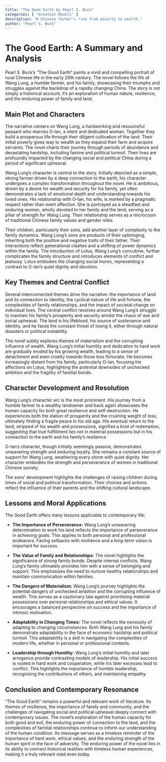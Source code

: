 ```yaml
---
title: "The Good Earth by Pearl S. Buck"
categories: [ "Greatest Movels" ]
description: "A Chinese farmer's rise from poverty to wealth."
author: "Pearl S. Buck"
---
```

# The Good Earth: A Summary and Analysis

Pearl S. Buck's "The Good Earth" paints a vivid and compelling portrait of rural Chinese life in the early 20th century.  The novel follows the life of Wang Lung, a humble farmer, and his family, showcasing their triumphs and struggles against the backdrop of a rapidly changing China.  The story is not simply a historical account; it's an exploration of human nature, resilience, and the enduring power of family and land.


## Main Plot and Characters

The narrative centers on Wang Lung, a hardworking and resourceful peasant who marries O-lan, a silent and dedicated woman.  Together they build a prosperous life through their diligent cultivation of the land.  Their initial poverty gives way to wealth as they expand their farm and acquire servants. The novel charts their journey through periods of abundance and devastating hardship, including famine and political turmoil. Their lives are profoundly impacted by the changing social and political China during a period of significant upheaval.

Wang Lung's character is central to the story.  Initially depicted as a simple, strong farmer driven by a deep connection to the earth, his character undergoes a complex transformation throughout the novel.  He is ambitious, driven by a desire for wealth and security for his family, yet often demonstrates a lack of emotional depth and understanding towards his loved ones. His relationship with O-lan, his wife, is marked by a pragmatic respect rather than overt affection.  She is portrayed as a steadfast and enduring woman, wholly devoted to her family and the land, serving as a pillar of strength for Wang Lung. Their relationship serves as a microcosm of traditional Chinese family values and gender roles.

Their children, particularly their sons, add another layer of complexity to the family dynamics. Wang Lung's sons are products of their upbringing, inheriting both the positive and negative traits of their father. Their interactions reflect generational clashes and a shifting of power dynamics within the family. The introduction of Lotus, Wang Lung's concubine, further complicates the family structure and introduces elements of conflict and jealousy. Lotus embodies the changing social mores, representing a contrast to O-lan's quiet dignity and devotion.


## Key Themes and Central Conflict

Several interconnected themes drive the narrative: the importance of land and its connection to identity, the cyclical nature of life and fortune, the complexities of family relationships, and the impact of societal change on individual lives. The central conflict revolves around Wang Lung's struggle to maintain his family's prosperity and security amidst the chaos of war and social upheaval. The land is his lifeblood, his source of sustenance and identity, and he faces the constant threat of losing it, either through natural disasters or political instability.

The novel subtly explores themes of materialism and the corrupting influence of wealth. Wang Lung's initial humility and dedication to hard work are gradually eroded by his growing wealth, leading to a sense of detachment and even cruelty towards those less fortunate.  He becomes increasingly distant from his family, particularly O-lan, focusing his affections on Lotus, highlighting the potential downsides of unchecked ambition and the fragility of familial bonds.


## Character Development and Resolution

Wang Lung's character arc is the most prominent. His journey from a humble farmer to a wealthy landowner and back again showcases the human capacity for both great resilience and self-destruction. He experiences both the elation of prosperity and the crushing weight of loss, ultimately finding a fragile peace in his old age. His eventual return to the land, stripped of his wealth and possessions, signifies a kind of redemption, suggesting that true fulfillment lies not in material possessions but in his connection to the earth and his family's resilience.

O-lan's character, though initially seemingly passive, demonstrates unwavering strength and enduring loyalty. She remains a constant source of support for Wang Lung, weathering every storm with quiet dignity.  Her character embodies the strength and perseverance of women in traditional Chinese society.

The sons’ development highlights the challenges of raising children during times of social and political transformation. Their choices and actions reflect the influence of their parents and the shifting cultural landscape.


## Lessons and Moral Applications

The Good Earth offers many lessons applicable to contemporary life:

* **The Importance of Perseverance:** Wang Lung's unwavering determination to work his land reflects the importance of perseverance in achieving goals. This applies to both personal and professional endeavors. Facing setbacks with resilience and a long-term vision is important for success.

* **The Value of Family and Relationships:** The novel highlights the significance of strong family bonds. Despite internal conflicts, Wang Lung's family ultimately provides him with a sense of belonging and support. This emphasizes the need to nurture healthy relationships and maintain communication within families.

* **The Dangers of Materialism:** Wang Lung's journey highlights the potential dangers of unchecked ambition and the corrupting influence of wealth.  This serves as a cautionary tale against prioritizing material possessions over personal relationships and ethical values.  It encourages a balanced perspective on success and the importance of intrinsic motivation.

* **Adaptability in Changing Times:** The novel reflects the necessity of adapting to changing circumstances. Both Wang Lung and his family demonstrate adaptability in the face of economic hardship and political turmoil. This adaptability is a skill in navigating the complexities of modern life, whether in personal or professional contexts.

* **Leadership through Humility:** Wang Lung's initial humility and later arrogance provide contrasting models of leadership.  His initial success is rooted in hard work and cooperation, while his later excesses lead to conflict.  This highlights the importance of humble leadership, recognizing the contributions of others, and maintaining empathy.


## Conclusion and Contemporary Resonance

"The Good Earth" remains a powerful and relevant work of literature. Its themes of resilience, the importance of family and community, and the challenges of navigating social and political upheaval deeply connect with contemporary issues. The novel's exploration of the human capacity for both good and evil, the enduring power of connection to the land, and the complexities of familial relationships continue to inform our understanding of the human condition. Its message serves as a timeless reminder of the importance of hard work, ethical values, and the enduring strength of the human spirit in the face of adversity. The enduring power of the novel lies in its ability to connect historical realities with timeless human experiences, making it a truly relevant read even today.

